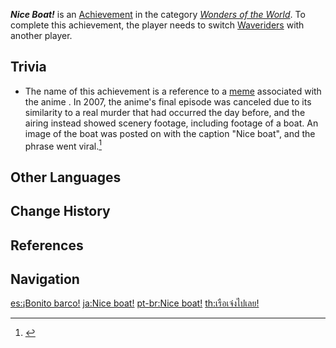 {{Achievement Infobox
|id           = 81076
|order id     = 1077
|category     = Wonders of the World
|description  = Switch [[Waverider]]s with another player.
|requirements = 
|primogems    = 5
|tracking     = 
|hidden       = 1
|topic        = Waverider
|type         = Exploration
}}
'''''Nice Boat!''''' is an [[Achievement]] in the category ''[[Wonders of the World]]''. To complete this achievement, the player needs to switch [[Waverider]]s with another player.

==Trivia==
*The name of this achievement is a reference to a [https://knowyourmeme.com/memes/nice-boat meme] associated with the anime ''{{w|School Days (video game)#Anime|School Days}}''. In 2007, the anime's final episode was canceled due to its similarity to a real murder that had occurred the day before, and the airing instead showed scenery footage, including footage of a boat. An image of the boat was posted on {{w|4chan}} with the caption "Nice boat", and the phrase went viral.<ref>{{w|School Days (video game)#Delay of finale|School Days (video game) &mdash; Wikipedia}}</ref>
<!--
==Video Guides==
{{EVT
|video1   = 
|caption1 = 
}}
-->
==Other Languages==
{{Other Languages
|en      = Nice Boat!
|zhs     = Nice boat!
|zht     = Nice boat!
|ja      = Nice boat!
|ko      = Nice boat!
|es      = ¡Bonito barco!
|es_tl   = Nice Boat!
|fr      = Oh ! Mon bateau.
|fr_tl   = Oh! My Boat.
|ru      = Славная лодка!
|ru_tl   = Nice Boat!
|th      = เรือเจ๋งไปเลย!
|th_rm   = 
|th_tl   = 
|vi      = Nice boat!
|de      = Tolles Boot!
|de_tl   = Great Boat!
|id      = Nice boat!
|pt      = Nice boat!
|tr      = En İyi Tekne, Arkadaşının Teknesi!
|tr_tl   = Best Boat is Friend's Boat!
|it      = Bella barca!
|it_tl   = 
}}

==Change History==
{{Change History|1.6}}

==References==
{{Reflist}}

==Navigation==
{{Achievement Navbox|Wonders of the World|Exploration}}

[[es:¡Bonito barco!]]
[[ja:Nice boat!]]
[[pt-br:Nice boat!]]
[[th:เรือเจ๋งไปเลย!]]